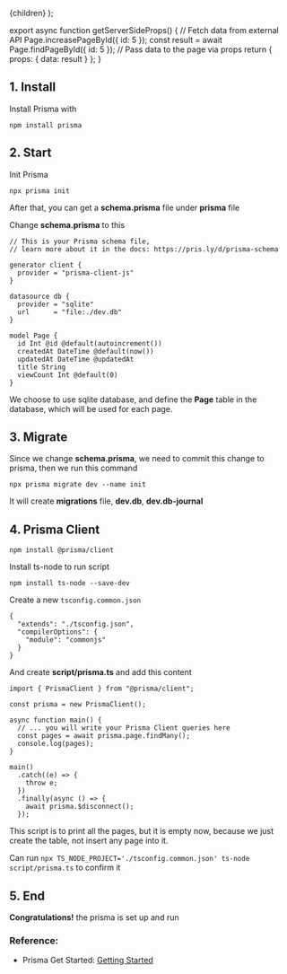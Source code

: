
  <MyLayoutComponent data={data}>{children}</MyLayoutComponent>
);

export async function getServerSideProps() {
  // Fetch data from external API
  Page.increasePageById({ id: 5 });
  const result = await Page.findPageById({ id: 5 });
  // Pass data to the page via props
  return { props: { data: result } };
}

## 1. Install

Install Prisma with

```
npm install prisma
```

## 2. Start

Init Prisma

```
npx prisma init
```

After that, you can get a **schema.prisma** file under **prisma** file

Change **schema.prisma** to this

```
// This is your Prisma schema file,
// learn more about it in the docs: https://pris.ly/d/prisma-schema

generator client {
  provider = "prisma-client-js"
}

datasource db {
  provider = "sqlite"
  url      = "file:./dev.db"
}

model Page {
  id Int @id @default(autoincrement())
  createdAt DateTime @default(now())
  updatedAt DateTime @updatedAt
  title String
  viewCount Int @default(0)
}
```

We choose to use sqlite database, and define the **Page** table in the database, which will be used for each page.

## 3. Migrate

Since we change **schema.prisma**, we need to commit this change to prisma, then we run this command

```
npx prisma migrate dev --name init
```

It will create **migrations** file, **dev.db**, **dev.db-journal**

## 4. Prisma Client

```
npm install @prisma/client
```

Install ts-node to run script

```
npm install ts-node --save-dev
```

Create a new `tsconfig.common.json`

```
{
  "extends": "./tsconfig.json",
  "compilerOptions": {
    "module": "commonjs"
  }
}

```


And create **script/prisma.ts** and add this content

```
import { PrismaClient } from "@prisma/client";

const prisma = new PrismaClient();

async function main() {
  // ... you will write your Prisma Client queries here
  const pages = await prisma.page.findMany();
  console.log(pages);
}

main()
  .catch((e) => {
    throw e;
  })
  .finally(async () => {
    await prisma.$disconnect();
  });

```

This script is to print all the pages, but it is empty now, because we just create the table, not insert any page into it.

Can run `npx TS_NODE_PROJECT='./tsconfig.common.json' ts-node script/prisma.ts` to confirm it

## 5. End

**Congratulations!** the prisma is set up and run

### Reference:

- Prisma Get Started: [Getting Started](https://www.prisma.io/docs/getting-started/setup-prisma/start-from-scratch/relational-databases-typescript-postgres)

<QuickNav />
